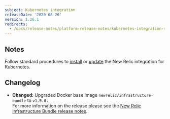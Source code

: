 ```yaml
---
subject: Kubernetes integration
releaseDate: '2020-08-26'
version: 1.26.1
redirects:
  - /docs/release-notes/platform-release-notes/kubernetes-integration-release-notes/new-relic-integration-kubernetes-1261
---
```


## Notes

Follow standard procedures to [install](/docs/integrations/host-integrations/host-integrations-list/kubernetes-monitoring-integration#install) or [update](/docs/integrations/host-integrations/host-integrations-list/kubernetes-monitoring-integration#update) the New Relic integration for Kubernetes.

## Changelog

* **Changed:** Upgraded Docker base image `newrelic/infrastructure-bundle` to `v1.5.0.`  
  For more information on the release please see the [New Relic Infrastructure Bundle release notes](https://github.com/newrelic/infrastructure-bundle/releases/tag/1.5.0).
